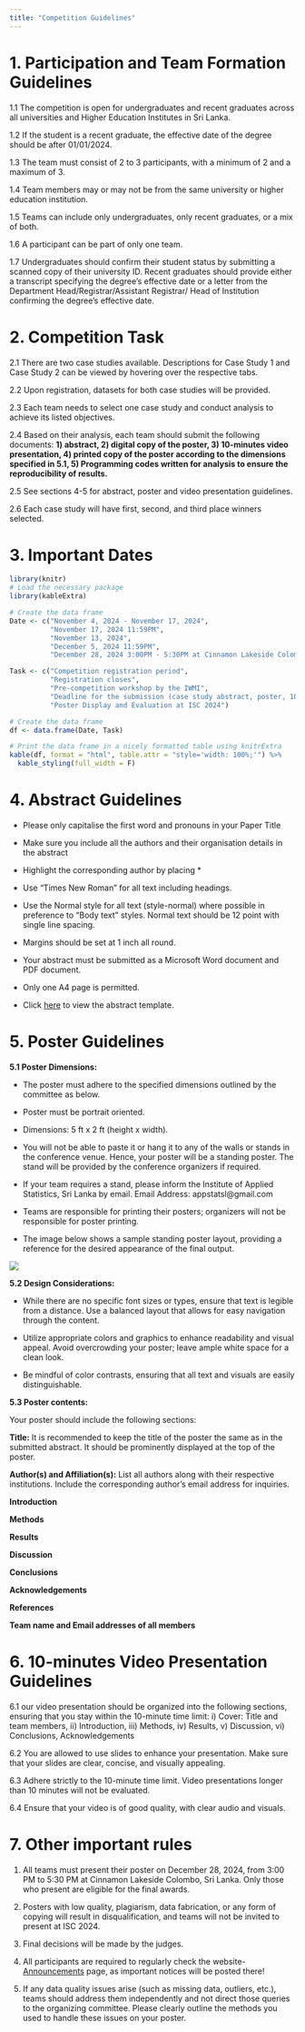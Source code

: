 ```yaml
---
title: "Competition Guidelines"
---
```


# 1. Participation and Team Formation Guidelines

1.1 The competition is open for undergraduates and recent graduates across all universities and Higher Education Institutes in Sri Lanka.

1.2 If the student is a recent graduate, the effective date of the degree should be after 01/01/2024.

1.3 The team must consist of 2 to 3 participants, with a minimum of 2 and a maximum of 3.

1.4 Team members may or may not be from the same university or higher education institution.

1.5 Teams can include only undergraduates, only recent graduates, or a mix of both.

1.6 A participant can be part of only one team.

1.7 Undergraduates should confirm their student status by submitting a scanned copy of their university ID. Recent graduates should provide either a transcript specifying the degree's effective date or a letter from the Department Head/Registrar/Assistant Registrar/ Head of Institution confirming the degree's effective date.

# 2. Competition Task

2.1 There are two case studies available. Descriptions for Case Study 1 and Case Study 2 can be viewed by hovering over the respective tabs.

2.2 Upon registration, datasets for both case studies will be provided.

2.3 Each team needs to select one case study and conduct analysis to achieve its listed objectives.

2.4 Based on their analysis, each team should submit the following documents: **1) abstract, 2) digital copy of the poster, 3) 10-minutes video presentation, 4) printed copy of the poster according to the dimensions specified in 5.1, 5) Programming codes written for analysis to ensure the reproducibility of results.**

2.5 See sections 4-5 for abstract, poster and video presentation guidelines.

2.6 Each case study will have first, second, and third place winners selected.

# 3. Important Dates

```r
library(knitr)
# Load the necessary package
library(kableExtra)

# Create the data frame
Date <- c("November 4, 2024 - November 17, 2024",
          "November 17, 2024 11:59PM",
          "November 13, 2024", 
          "December 5, 2024 11:59PM", 
          "December 28, 2024 3:00PM - 5:30PM at Cinnamon Lakeside Colombo")

Task <- c("Competition registration period",
          "Registration closes",
          "Pre-competition workshop by the IWMI",
          "Deadline for the submission (case study abstract, poster, 10-minute video presentation)", 
          "Poster Display and Evaluation at ISC 2024")

# Create the data frame
df <- data.frame(Date, Task)

# Print the data frame in a nicely formatted table using knitrExtra
kable(df, format = "html", table.attr = "style='width: 100%;'") %>%
  kable_styling(full_width = F)

```

# 4. Abstract Guidelines

-   Please only capitalise the first word and pronouns in your Paper Title

-   Make sure you include all the authors and their organisation details in the abstract

-   Highlight the corresponding author by placing \*

-   Use “Times New Roman” for all text including headings.

-   Use the Normal style for all text (style-normal) where possible in preference to "Body text" styles. Normal text should be 12 point with single line spacing.

-   Margins should be set at 1 inch all round.

-   Your abstract must be submitted as a Microsoft Word document and PDF document.

-   Only one A4 page is permitted.

-   Click [here](/abstract.docx) to view the abstract template.

# 5. Poster Guidelines

**5.1 Poster Dimensions:**

-   The poster must adhere to the specified dimensions outlined by the committee as below.

-   Poster must be portrait oriented.

-   Dimensions: 5 ft x 2 ft (height x width).

-   You will not be able to paste it or hang it to any of the walls or stands in the conference venue. Hence, your poster will be a standing poster. The stand will be provided by the conference organizers if required.

-   If your team requires a stand, please inform the Institute of Applied Statistics, Sri Lanka by email. Email Address: appstatsl\@gmail.com

-   Teams are responsible for printing their posters; organizers will not be responsible for poster printing.

-   The image below shows a sample standing poster layout, providing a reference for the desired appearance of the final output.

![](poster.png)

**5.2 Design Considerations:**

-   While there are no specific font sizes or types, ensure that text is legible from a distance. Use a balanced layout that allows for easy navigation through the content.

-   Utilize appropriate colors and graphics to enhance readability and visual appeal. Avoid overcrowding your poster; leave ample white space for a clean look.

-   Be mindful of color contrasts, ensuring that all text and visuals are easily distinguishable.

**5.3 Poster contents:**

Your poster should include the following sections:

**Title:** It is recommended to keep the title of the poster the same as in the submitted abstract. It should be prominently displayed at the top of the poster.

**Author(s) and Affiliation(s):** List all authors along with their respective institutions. Include the corresponding author's email address for inquiries.

**Introduction**

**Methods**

**Results**

**Discussion**

**Conclusions**

**Acknowledgements**

**References**

**Team name and Email addresses of all members**

# 6. 10-minutes Video Presentation Guidelines

6.1 our video presentation should be organized into the following sections, ensuring that you stay within the 10-minute time limit: i) Cover: Title and team members, ii) Introduction, iii) Methods, iv) Results, v) Discussion, vi) Conclusions, Acknowledgements

6.2 You are allowed to use slides to enhance your presentation. Make sure that your slides are clear, concise, and visually appealing.

6.3 Adhere strictly to the 10-minute time limit. Video presentations longer than 10 minutes will not be evaluated.

6.4 Ensure that your video is of good quality, with clear audio and visuals.

# 7. Other important rules

1.  All teams must present their poster on December 28, 2024, from 3:00 PM to 5:30 PM at Cinnamon Lakeside Colombo, Sri Lanka. Only those who present are eligible for the final awards.

2.  Posters with low quality, plagiarism, data fabrication, or any form of copying will result in disqualification, and teams will not be invited to present at ISC 2024.

3.  Final decisions will be made by the judges.

4.  All participants are required to regularly check the website- [Announcements](https://thiyangt.github.io/ISC2024.case.study/announcements.html) page, as important notices will be posted there!

5.  If any data quality issues arise (such as missing data, outliers, etc.), teams should address them independently and not direct those queries to the organizing committee. Please clearly outline the methods you used to handle these issues on your poster.
